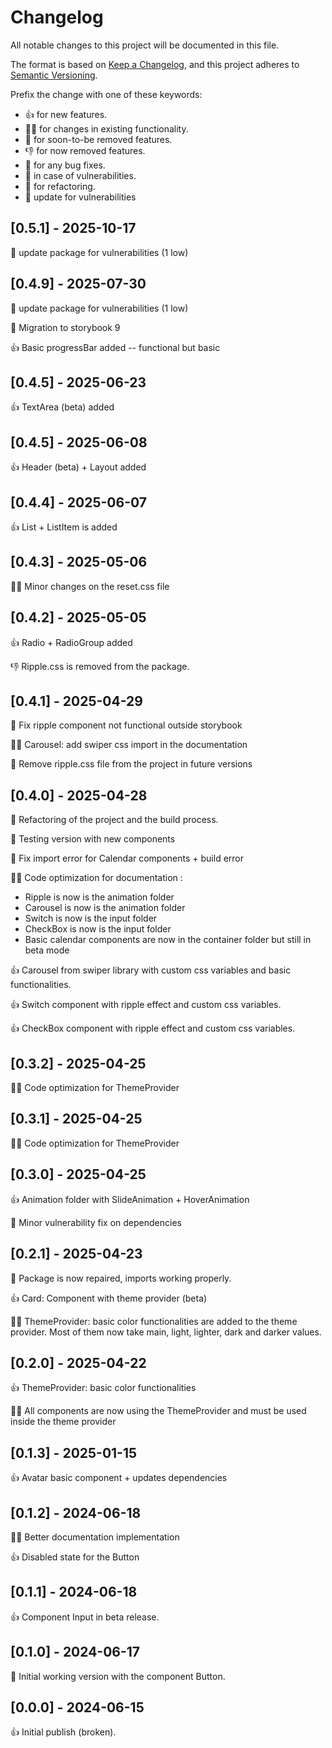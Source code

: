 # Changelog

All notable changes to this project will be documented in this file.

The format is based on [Keep a Changelog](https://keepachangelog.com/en/1.0.0/),
and this project adheres to [Semantic Versioning](https://semver.org/spec/v2.0.0.html).

Prefix the change with one of these keywords:

- 👍 for new features.
- 🧑‍🔧 for changes in existing functionality.
- 🦖 for soon-to-be removed features.
- 👎 for now removed features.
- 🐛 for any bug fixes.
- 🦺 in case of vulnerabilities.
- 🔄 for refactoring.
- 🔺 update for vulnerabilities

## [0.5.1] - 2025-10-17

🔺 update package for vulnerabilities (1 low)

## [0.4.9] - 2025-07-30

🔺 update package for vulnerabilities (1 low)

🔺 Migration to storybook 9

👍 Basic progressBar added -- functional but basic

## [0.4.5] - 2025-06-23

👍 TextArea (beta) added

## [0.4.5] - 2025-06-08

👍 Header (beta) + Layout added

## [0.4.4] - 2025-06-07

👍 List + ListItem is added

## [0.4.3] - 2025-05-06

🧑‍🔧 Minor changes on the reset.css file

## [0.4.2] - 2025-05-05

👍 Radio + RadioGroup added

👎 Ripple.css is removed from the package.

## [0.4.1] - 2025-04-29

🐛 Fix ripple component not functional outside storybook

🧑‍🔧 Carousel: add swiper css import in the documentation

🦖 Remove ripple.css file from the project in future versions

## [0.4.0] - 2025-04-28

🔄 Refactoring of the project and the build process.

🦺 Testing version with new components

🐛 Fix import error for Calendar components + build error

🧑‍🔧 Code optimization for documentation :

- Ripple is now is the animation folder
- Carousel is now is the animation folder
- Switch is now is the input folder
- CheckBox is now is the input folder
- Basic calendar components are now in the container folder but still in beta mode

👍 Carousel from swiper library with custom css variables and basic functionalities.

👍 Switch component with ripple effect and custom css variables.

👍 CheckBox component with ripple effect and custom css variables.

## [0.3.2] - 2025-04-25

🧑‍🔧 Code optimization for ThemeProvider

## [0.3.1] - 2025-04-25

🧑‍🔧 Code optimization for ThemeProvider

## [0.3.0] - 2025-04-25

👍 Animation folder with SlideAnimation + HoverAnimation

🦺 Minor vulnerability fix on dependencies

## [0.2.1] - 2025-04-23

🐛 Package is now repaired, imports working properly.

👍 Card: Component with theme provider (beta)

🧑‍🔧 ThemeProvider: basic color functionalities are added to the theme provider.
Most of them now take main, light, lighter, dark and darker values.

## [0.2.0] - 2025-04-22

👍 ThemeProvider: basic color functionalities

🧑‍🔧 All components are now using the ThemeProvider and must be used inside the theme provider

## [0.1.3] - 2025-01-15

👍 Avatar basic component + updates dependencies

## [0.1.2] - 2024-06-18

🧑‍🔧 Better documentation implementation

👍 Disabled state for the Button

## [0.1.1] - 2024-06-18

👍 Component Input in beta release.

## [0.1.0] - 2024-06-17

🐛 Initial working version with the component Button.

## [0.0.0] - 2024-06-15

👍 Initial publish (broken).
